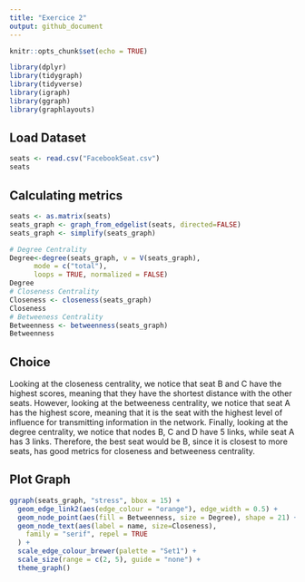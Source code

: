 ```yaml
---
title: "Exercice 2"
output: github_document
---
```


```r
knitr::opts_chunk$set(echo = TRUE)
```

```r
library(dplyr)
library(tidygraph)
library(tidyverse)
library(igraph)
library(ggraph)
library(graphlayouts)
```

## Load Dataset
```r
seats <- read.csv("FacebookSeat.csv")
seats
```

## Calculating metrics
```r
seats <- as.matrix(seats)
seats_graph <- graph_from_edgelist(seats, directed=FALSE)
seats_graph <- simplify(seats_graph)
```
```r
# Degree Centrality
Degree<-degree(seats_graph, v = V(seats_graph), 
      mode = c("total"), 
      loops = TRUE, normalized = FALSE)
Degree
# Closeness Centrality
Closeness <- closeness(seats_graph)
Closeness
# Betweeness Centrality
Betweenness <- betweenness(seats_graph)
Betweenness
```

## Choice
Looking at the closeness centrality, we notice that seat B and C have the highest scores, meaning that they have the shortest distance with the other seats. However, looking at the betweeness centrality, we notice that seat A has the highest score, meaning that it is the seat with the highest level of influence for transmitting information in the network. Finally, looking at the degree centrality, we notice that nodes B, C and D have 5 links, while seat A has 3 links. Therefore, the best seat would be B, since it is closest to more seats, has good metrics for closeness and betweeness centrality.

## Plot Graph
```r
ggraph(seats_graph, "stress", bbox = 15) +
  geom_edge_link2(aes(edge_colour = "orange"), edge_width = 0.5) +
  geom_node_point(aes(fill = Betweenness, size = Degree), shape = 21) +
  geom_node_text(aes(label = name, size=Closeness),
    family = "serif", repel = TRUE
  ) +
  scale_edge_colour_brewer(palette = "Set1") +
  scale_size(range = c(2, 5), guide = "none") +
  theme_graph() 
```